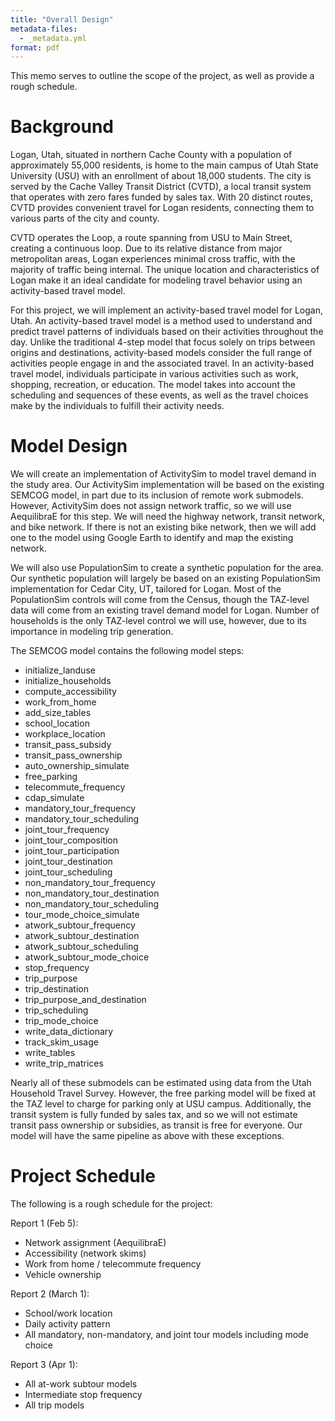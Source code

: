 ```yaml
---
title: "Overall Design"
metadata-files:
  - _metadata.yml
format: pdf
---
```


This memo serves to outline the scope of the project, as well as provide a rough schedule.

# Background

Logan, Utah, situated in northern Cache County with a population of approximately 55,000 residents, is home to the main campus of Utah State University (USU) with an enrollment of about 18,000 students.
The city is served by the Cache Valley Transit District (CVTD), a local transit system that operates with zero fares funded by sales tax.
With 20 distinct routes, CVTD provides convenient travel for Logan residents, connecting them to various parts of the city and county.

CVTD operates the Loop, a route spanning from USU to Main Street, creating a continuous loop.
Due to its relative distance from major metropolitan areas, Logan experiences minimal cross traffic, with the majority of traffic being internal.
The unique location and characteristics of Logan make it an ideal candidate for modeling travel behavior using an activity-based travel model.

For this project, we will implement an activity-based travel model for Logan, Utah.
An activity-based travel model is a method used to understand and predict travel patterns of individuals based on their activities throughout the day.
Unlike the traditional 4-step model that focus solely on trips between origins and destinations, activity-based models consider the full range of activities people engage in and the associated travel.
In an activity-based travel model, individuals participate in various activities such as work, shopping, recreation, or education.
The model takes into account the scheduling and sequences of these events, as well as the travel choices make by the individuals to fulfill their activity needs.

# Model Design

We will create an implementation of ActivitySim to model travel demand in the study area.
Our ActivitySim implementation will be based on the existing SEMCOG model, in part due to its inclusion of remote work submodels.
However, ActivitySim does not assign network traffic, so we will use AequilibraE for this step.
We will need the highway network, transit network, and bike network.
If there is not an existing bike network, then we will add one to the model using Google Earth to identify and map the existing network.

We will also use PopulationSim to create a synthetic population for the area.
Our synthetic population will largely be based on an existing PopulationSim implementation for Cedar City, UT, tailored for Logan.
Most of the PopulationSim controls will come from the Census, though the TAZ-level data will come from an existing travel demand model for Logan.
Number of households is the only TAZ-level control we will use, however, due to its importance in modeling trip generation.

The SEMCOG model contains the following model steps:

-   initialize_landuse
-   initialize_households
-   compute_accessibility
-   work_from_home
-   add_size_tables
-   school_location
-   workplace_location
-   transit_pass_subsidy
-   transit_pass_ownership
-   auto_ownership_simulate
-   free_parking
-   telecommute_frequency
-   cdap_simulate
-   mandatory_tour_frequency
-   mandatory_tour_scheduling
-   joint_tour_frequency
-   joint_tour_composition
-   joint_tour_participation
-   joint_tour_destination
-   joint_tour_scheduling
-   non_mandatory_tour_frequency
-   non_mandatory_tour_destination
-   non_mandatory_tour_scheduling
-   tour_mode_choice_simulate
-   atwork_subtour_frequency
-   atwork_subtour_destination
-   atwork_subtour_scheduling
-   atwork_subtour_mode_choice
-   stop_frequency
-   trip_purpose
-   trip_destination
-   trip_purpose_and_destination
-   trip_scheduling
-   trip_mode_choice
-   write_data_dictionary
-   track_skim_usage
-   write_tables
-   write_trip_matrices

Nearly all of these submodels can be estimated using data from the Utah Household Travel Survey.
However, the free parking model will be fixed at the TAZ level to charge for parking only at USU campus.
Additionally, the transit system is fully funded by sales tax, and so we will not estimate transit pass ownership or subsidies, as transit is free for everyone.
Our model will have the same pipeline as above with these exceptions.

# Project Schedule

The following is a rough schedule for the project:

Report 1 (Feb 5):

-   Network assignment (AequilibraE)
-   Accessibility (network skims)
-   Work from home / telecommute frequency
-   Vehicle ownership

Report 2 (March 1):

-   School/work location
-   Daily activity pattern
-   All mandatory, non-mandatory, and joint tour models including mode choice

Report 3 (Apr 1):

-   All at-work subtour models
-   Intermediate stop frequency
-   All trip models
